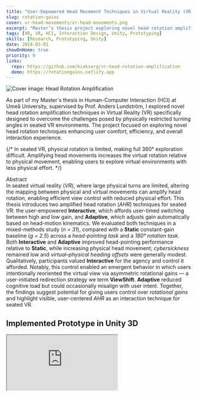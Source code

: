 ```yaml
---
title: "User-Empowered Head Movement Techniques in Virtual Reality (VR)"
slug: rotation-gains
cover: vr-head-movements/vr-head-movements.png
excerpt: "Master’s thesis project exploring novel head rotation amplification techniques to address limited physical movement in seated VR, enabling more effective 360° navigation and interaction."
tags: [XR, VR, HCI, Interaction Design, Unity, Prototyping]
skills: [Research, Prototyping, Unity]
date: 2024-03-01
showOnHome: true
priority: 0
links:
  repo: https://github.com/kiaksarg/vr-head-rotation-amplification
  demo: https://rotationgains.netlify.app
---
```


<img
  src="/vr-head-movements/vr-head-movements.png"
  alt="Cover image: Head Rotation Amplification"
  className="my-4 w-full max-w-lg mx-auto rounded-xl shadow-md"
/>


As part of my Master's thesis in Human-Computer Interaction (HCI) at Umeå University, supervised by Prof. Anders Lundström, I explored novel head rotation amplification techniques in Virtual Reality (VR) specifically designed to overcome the challenges posed by physically restricted turning angles in seated VR environments. The project focused on exploring novel head rotation techniques enhancing user comfort, efficiency, and overall interaction experience.

{/* In seated VR, physical rotation is limited, making full 360° exploration difficult. Amplifying head movements increases the virtual rotation relative to physical movement, enabling users to explore virtual environments with less physical effort. */}
<div className="font-semibold uppercase tracking-wide mb-0 mt-8">Abstract</div>
<div className="p-2 rounded-md italic text-gray-700 dark:text-gray-300 leading-relaxed">
In seated virtual reality (<em>VR</em>), where large physical turns are limited, 
altering the mapping between physical and virtual movements can amplify head rotation, 
enabling efficient view control with reduced physical effort.
This thesis introduces two amplified head rotation (<em>AHR</em>) techniques for seated VR: 
the user-empowered <strong>Interactive</strong>, which affords user-timed switching 
between high and low gain, and <strong>Adaptive</strong>, which adjusts gain automatically 
based on head-motion kinematics.
We evaluated both techniques in a mixed-methods study (<em>n = 31</em>), compared with a 
<strong>Static</strong> constant-gain baseline (<em>g = 2.5</em>) across a 
<em>head-pointing task</em> and a <em>180° rotation task</em>.
Both <strong>Interactive</strong> and <strong>Adaptive</strong> improved head-pointing performance 
relative to <strong>Static</strong>, while increasing physical head movement; 
<em>cybersickness</em> remained low and <em>virtual–physical heading offsets</em> were generally modest.
Qualitatively, participants valued <strong>Interactive</strong> for the agency and control it afforded. 
Notably, this control enabled an emergent behavior in which users intentionally reoriented the virtual view 
via asymmetric rotational gains — a user-initiated redirection strategy we term <strong>ViewShift</strong>.
<strong>Adaptive</strong> reduced cognitive load but could occasionally misalign with user intent.
Together, the findings suggest potential for giving users control over <em>rotational gains</em> 
and highlight visible, user-centered <em>AHR</em> as an interaction technique for seated VR.
</div>

## Implemented Prototype in Unity 3D




  <div className="relative pt-[56.25%]">
    <iframe
      className="absolute top-0 left-0 w-full h-full rounded-2xl shadow-lg"
      src="https://www.youtube.com/embed/15Avg0FLA88?vq=hd1080p"
      title="Head Rotation Amplification Demo"
      allow="accelerometer; autoplay; clipboard-write; encrypted-media; gyroscope; picture-in-picture"
      allowFullScreen
    />
  </div>


# Techniques Developed

## Static Gain (Baseline)

**Static amplification:** Physical head rotation multiplied by a fixed factor. For example, a 30° turn becomes 60° in VR (gain = 2).


## Interactive (User‑Empowered) Gain

**Interactive amplification:** Users manually toggle between high and 1:1 normal mapping using VR controllers during ballistic (rapid rotation) and corrective phases for higher accuracy.

## Adaptive Gain

**Dynamic adaptive amplification:**  Automatic gain adjustment based on head rotation velocity and acceleration to smoothly transition between high gain during ballistic movements and normal gain during precise alignment.


# Study Design

We conducted a mixed-methods, within-subjects evaluation comparing three rotational gain techniques for seated VR: **Constant** (fixed gain 2.5×), **Interactive** (user-timed switching), and **Adaptive** (automatic adjustment based on head-motion kinematics).   
31 participants performed two tasks (head-pointing and 180° rotation) under all techniques in randomized order.  

## Metrics Collected
<ul className="list-disc list-inside space-y-2 my-4">
  <li className="mb-1"><strong>Task Completion Time</strong>: Time required to complete tasks.</li>
  <li className="mb-1"><strong>Error Rate</strong>: The number of times targets were missed, and the angular deviation from the intended target.</li>
  <li className="mb-1"><strong>Accumulated Offset</strong>: The overall angular difference between the task's starting and ending positions within the virtual environment.</li>
  <li className="mb-1"><strong>Physical vs. Virtual Accumulated head Movement</strong>: Accumulated angular head movements were measured in both the physical and virtual environments.</li>
  <li className="mb-1"><strong>NASA-TLX</strong>: User workload assessment.</li>
  <li className="mb-1"><strong>Cybersickness in Virtual Reality Questionnaire (CSQ-VR)</strong>: Used to assess the level of motion sickness experienced in virtual reality across different techniques.</li>
</ul>

### Usability Questions Regarding
<ul className="list-disc list-inside space-y-2 my-4">
  <li className="mb-1"><strong>Comfort and Usability</strong>: User comfort levels and intuitive interaction.</li>
  <li className="mb-1"><strong>Control and Precision</strong>: User comfort levels and the ease of interaction during tasks.</li>
  <li className="mb-1"><strong>Naturalness and Applicability</strong>: How naturally the techniques felt and how applicable users found them for VR use.</li>
</ul>

## Qualitative User Feedback
<div>User feedback was gathered through semi-structured interviews to explore the following areas:</div>
<ul className="list-disc list-inside space-y-2 my-4">
  <li className="mb-1">How users experienced amplified head rotation compared to normal 1:1 mapping.</li>
  <li className="mb-1">How head rotation amplification affected users' sense of direction and spatial orientation.</li>
  <li className="mb-1">Preferences between different amplification techniques (interactive vs. adaptive).</li>
  <li className="mb-1">The impact of head rotation amplification on users' sense of immersion in the virtual environment.</li>
</ul>

<div>The interviews included questions about users' overall experience with each technique, perceived control and speed, ease of targeting, feelings of discomfort or motion sickness, and preferences for interactive versus adaptive amplification. Participants were also asked about their perception of space and immersion while using amplified head rotation.</div>

<div>The qualitative data was analyzed using thematic analysis, which allowed me to identify key patterns and insights regarding user experiences and preferences related to head rotation amplification in VR.</div>

## Tasks

<figure className="my-8 max-w-xl mx-auto">
  <div className="relative w-full aspect-[16/9]">
    <ZoomImage
      fill
      src="/vr-head-movements/180-task.gif"
      alt="Head Rotation Amplification, 180° Rotation Task"
      className="rounded-xl shadow-md"
    />
  </div>
  <figcaption className="text-center text-sm text-gray-500">
    180° Rotation Task
  </figcaption>
</figure>

<figure className="my-8 max-w-xl mx-auto">
  <div className="relative w-full aspect-[16/9]">
    <ZoomImage
      fill
      src="/vr-head-movements/90-180-tasks.gif"
      alt="Head Rotation Amplification, Small Bubbles Task (90° and 180° Conditions)"
      className="rounded-xl shadow-md"
    />
  </div>
  <figcaption className="text-center text-sm text-gray-500">
    Small Bubbles Task (90° and 180° Conditions)
  </figcaption>
</figure>

# Resources & Further Reading

### Links
- <Github className="inline-block w-5 h-5 mr-2 align-text-bottom text-gray-600 dark:text-gray-300" /> **GitHub Repository**: [vr-head-rotation-amplification](https://github.com/kiaksarg/vr-head-rotation-amplification)
- <Link2 className="inline-block w-5 h-5 mr-2 align-text-bottom text-gray-600 dark:text-gray-300" /> **React Prototype**: [rotationgains.netlify.app](https://rotationgains.netlify.app)


## Related Papers
<ul className="list-disc list-inside space-y-2 my-4">
  <li className="mb-1"><strong>Wang, C. et al. (2023)</strong> ‘On Rotation Gains Within and Beyond Perceptual Limitations for Seated VR’, IEEE Transactions on Visualization and Computer Graphics, 29(7).<br/>Contributions: detection thresholds of rotation gains, and applicability.</li>
  <li className="mb-1"><strong>Langbehn, E. et al. (2019)</strong> ‘Turn Your Head Half Round: VR Rotation Techniques for Situations With Physically Limited Turning Angle’, in Proceedings of Mensch und Computer 2019. Association for Computing Machinery (MuC ’19), pp. 235–243.<br/>Contributions: Dynamic gain technique.</li>
  <li className="mb-1"><strong>Wang, H. et al. (2024)</strong> ‘HeadShift: Head Pointing with Dynamic Control-Display Gain’, ACM Trans. Comput.-Hum. Interact. [Preprint].</li>
</ul>



## Study Poster
<div className="relative w-full max-w-sm mx-auto aspect-[1/1.414] cursor-zoom-in">
  <ZoomImage
    src="/vr-head-movements/vr-head-movements-poster.png"
    alt="Study Poster: Head Rotation Amplification User Study"
    className="rounded-2xl shadow-lg object-contain"
  />
</div>



